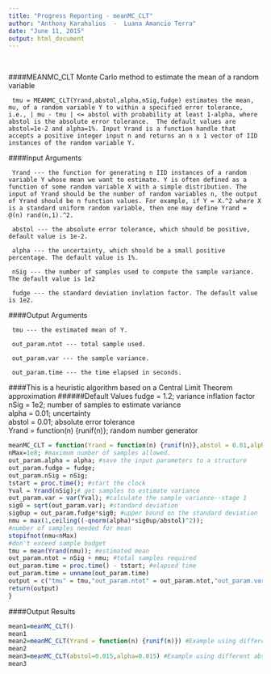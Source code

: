 ```yaml
---
title: "Progress Reporting - meanMC_CLT"
author: "Anthony Karahalios  -  Luana Amancio Terra"
date: "June 11, 2015"
output: html_document
---
```

\


####MEANMC_CLT Monte Carlo method to estimate the mean of a random variable

     tmu = MEANMC_CLT(Yrand,abstol,alpha,nSig,fudge) estimates the mean, mu, of a random variable Y to within a specified error tolerance, i.e., | mu - tmu | <= abstol with probability at least 1-alpha, where abstol is the absolute error tolerance.  The default values are abstol=1e-2 and alpha=1%. Input Yrand is a function handle that accepts a positive integer input n and returns an n x 1 vector of IID instances of the random variable Y.

####Input Arguments

     Yrand --- the function for generating n IID instances of a random      variable Y whose mean we want to estimate. Y is often defined as a function of some random variable X with a simple distribution. The input of Yrand should be the number of random variables n, the output of Yrand should be n function values. For example, if Y = X.^2 where X is a standard uniform random variable, then one may define Yrand = @(n) rand(n,1).^2.

     abstol --- the absolute error tolerance, which should be positive, default value is 1e-2.

     alpha --- the uncertainty, which should be a small positive percentage. The default value is 1%.

     nSig --- the number of samples used to compute the sample variance. The default value is 1e2

     fudge --- the standard deviation invlation factor. The default value is 1e2.

####Output Arguments

     tmu --- the estimated mean of Y.

     out_param.ntot --- total sample used.

     out_param.var --- the sample variance.

     out_param.time --- the time elapsed in seconds.


####This is a heuristic algorithm based on a Central Limit Theorem approximation
######Default Values
fudge = 1.2; variance inflation factor    
nSig = 1e2; number of samples to estimate variance  
alpha = 0.01; uncertainty  
abstol = 0.01; absolute error tolerance  
Yrand = function(n) {runif(n)}; random number generator 

```r
meanMC_CLT = function(Yrand = function(n) {runif(n)},abstol = 0.01,alpha = 0.01,nSig = 1e2,fudge = 1.2) {
nMax=1e8; #maximum number of samples allowed.
out_param.alpha = alpha; #save the input parameters to a structure
out_param.fudge = fudge;
out_param.nSig = nSig;
tstart = proc.time(); #start the clock
Yval = Yrand(nSig);# get samples to estimate variance 
out_param.var = var(Yval); #calculate the sample variance--stage 1
sig0 = sqrt(out_param.var); #standard deviation
sig0up = out_param.fudge*sig0; #upper bound on the standard deviation
nmu = max(1,ceiling((-qnorm(alpha)*sig0up/abstol)^2)); 
#number of samples needed for mean
stopifnot(nmu<nMax) 
#don't exceed sample budget
tmu = mean(Yrand(nmu)); #estimated mean
out_param.ntot = nSig + nmu; #total samples required
out_param.time = proc.time() - tstart; #elapsed time
out_param.time = unname(out_param.time)
output = c("tmu" = tmu,"out_param.ntot" = out_param.ntot,"out_param.var" = out_param.var,"out_param.time" = out_param.time[3])
return(output)
}
```

####Output Results

```r
mean1=meanMC_CLT()
mean1
mean2=meanMC_CLT(Yrand = function(n) {runif(n)}) #Example using different Yrand
mean2
mean3=meanMC_CLT(abstol=0.015,alpha=0.015) #Example using different abstol and alpha
mean3
```

